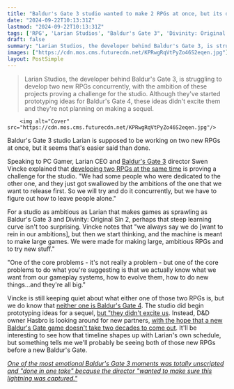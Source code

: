 ```yaml
---
title: "Baldur's Gate 3 studio wanted to make 2 RPGs at once, but its devs 'got swallowed by the ambitions of the one we want to release first'"
date: "2024-09-22T10:13:31Z"
lastmod: "2024-09-22T10:13:31Z"
tags: ['RPG', 'Larian Studios', "Baldur's Gate 3", 'Divinity: Original Sin 2', 'PC']
draft: false
summary: "Larian Studios, the developer behind Baldur's Gate 3, is struggling to develop two new RPGs concurrently, with the ambition of these projects proving a challenge for the studio.  Although they've started prototyping ideas for Baldur's Gate 4, these ideas didn't excite them and they're not planning on making a sequel."
images: ["https://cdn.mos.cms.futurecdn.net/KPRwgRqVtPyZo46S2eqen.jpg"]
layout: PostSimple
---
```

> Larian Studios, the developer behind Baldur's Gate 3, is struggling to develop two new RPGs concurrently, with the ambition of these projects proving a challenge for the studio.  Although they've started prototyping ideas for Baldur's Gate 4, these ideas didn't excite them and they're not planning on making a sequel.


        <img alt="Cover" src="https://cdn.mos.cms.futurecdn.net/KPRwgRqVtPyZo46S2eqen.jpg"/>
        
Baldur's Gate 3 studio Larian is supposed to be working on two new RPGs at once, but it seems that's easier said than done.

Speaking to PC Gamer, Larian CEO and [<u>Baldur's Gate 3</u>](https://www.gamesradar.com/baldurs-gate-3-guide/) director Swen Vincke explained that [<u>developing two RPGs at the same time</u>](https://www.gamesradar.com/games/rpg/baldurs-gate-3-developer-is-gearing-up-for-its-two-very-ambitious-rpgs-by-opening-a-7th-studio-on-the-witcher-devs-territory/) is proving a challenge for the studio. "We had some people who were dedicated to the other one, and they just got swallowed by the ambitions of the one that we want to release first. So we will try and do it concurrently, but we have to figure out how to leave people alone."

For a studio as ambitious as Larian that makes games as sprawling as Baldur's Gate 3 and Divinity: Original Sin 2, perhaps that steep learning curve isn't too surprising. Vincke notes that "we always say we do [want to rein in our ambitions], but then we start thinking, and the machine is meant to make large games. We were made for making large, ambitious RPGs and to try new stuff."

"One of the core problems - it's not really a problem - but one of the core problems to do what you're suggesting is that we actually know what we want from our gameplay systems, how to evolve them, how to do new things…and they're all big."

Vincke is still keeping quiet about what either one of those two RPGs is, but we do know that [<u>neither one is Baldur's Gate 4</u>](https://www.gamesradar.com/larian-is-done-with-baldurs-gate-3-and-dandd-and-wont-make-baldurs-gate-4-well-forever-be-proud-of-it-but-were-not-going-to-continue-in-it/). The studio did begin prototyping ideas for a sequel, [<u>but "they didn't excite us</u>](https://www.gamesradar.com/games/rpg/baldurs-gate-3-lead-says-larian-did-start-pushing-around-ideas-for-baldurs-gate-4-and-they-didnt-excite-us/). Instead, D&D owner Hasbro is looking around for new partners, [<u>with the hope that a new Baldur's Gate game doesn't take two decades to come out</u>](https://www.gamesradar.com/dandd-owner-hasbro-is-already-talking-to-lots-of-partners-about-the-next-baldurs-gate-game-and-hopes-its-not-another-25-years-before-it-comes-out/). It'll be interesting to see how that timeline shapes up with Larian's own schedule, but something tells me we'll probably be seeing both of those new RPGs before a new Baldur's Gate.

[<em>One of the most emotional Baldur's Gate 3 moments was totally unscripted and "done in one take" because the director "wanted to make sure this lightning was captured."</em>](https://www.gamesradar.com/games/baldur-s-gate/one-of-the-most-emotional-baldurs-gate-3-moments-was-totally-unscripted-and-done-in-one-take-because-the-director-wanted-to-make-sure-this-lightning-was-captured/)
        
